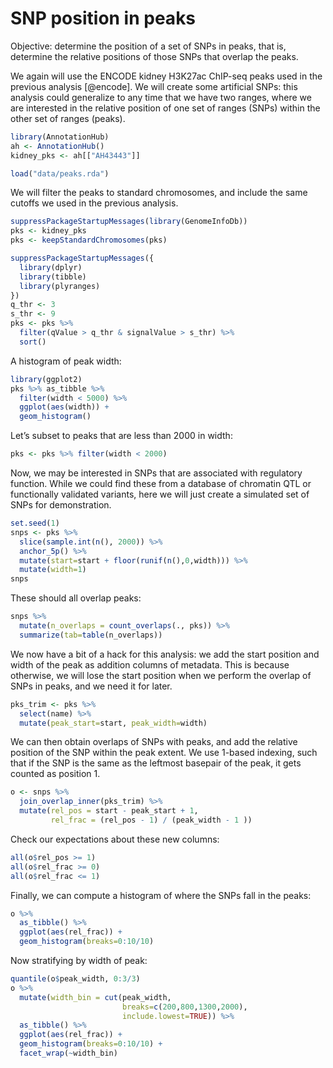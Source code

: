# SNP position in peaks

Objective: determine the position of a set of SNPs in peaks, that is, determine the relative positions of those SNPs that overlap the peaks.

We again will use the ENCODE kidney H3K27ac ChIP-seq peaks used in the previous analysis [@encode]. We will create some artificial SNPs: this analysis could generalize to any time that we have two ranges, where we are interested in the relative position of one set of ranges (SNPs) within the other set of ranges (peaks).

```r
library(AnnotationHub)
ah <- AnnotationHub()
kidney_pks <- ah[["AH43443"]]
```

```r
load("data/peaks.rda")
```

We will filter the peaks to standard chromosomes, and include the same cutoffs we used in the previous analysis.

```r
suppressPackageStartupMessages(library(GenomeInfoDb))
pks <- kidney_pks
pks <- keepStandardChromosomes(pks)
```

```r
suppressPackageStartupMessages({
  library(dplyr)
  library(tibble)
  library(plyranges)
})
q_thr <- 3
s_thr <- 9
pks <- pks %>% 
  filter(qValue > q_thr & signalValue > s_thr) %>%
  sort()
```

A histogram of peak width:

```r
library(ggplot2)
pks %>% as_tibble %>%
  filter(width < 5000) %>%
  ggplot(aes(width)) + 
  geom_histogram()
```

Let's subset to peaks that are less than 2000 in width:

```r
pks <- pks %>% filter(width < 2000)
```

Now, we may be interested in SNPs that are associated with regulatory function. While we could find these from a database of chromatin QTL or functionally validated variants, here we will just create a simulated set of SNPs for demonstration.

```r
set.seed(1)
snps <- pks %>% 
  slice(sample.int(n(), 2000)) %>%
  anchor_5p() %>%
  mutate(start=start + floor(runif(n(),0,width))) %>%
  mutate(width=1)
snps
```

These should all overlap peaks:

```r
snps %>% 
  mutate(n_overlaps = count_overlaps(., pks)) %>%
  summarize(tab=table(n_overlaps))
```

We now have a bit of a hack for this analysis: we add the start position and width of the peak as addition columns of metadata. This is because otherwise, we will lose the start position when we perform the overlap of SNPs in peaks, and we need it for later.

```r
pks_trim <- pks %>% 
  select(name) %>%
  mutate(peak_start=start, peak_width=width)
```

We can then obtain overlaps of SNPs with peaks, and add the relative position of the SNP within the peak extent. We use 1-based indexing, such that if the SNP is the same as the leftmost basepair of the peak, it gets counted as position 1.

```r
o <- snps %>% 
  join_overlap_inner(pks_trim) %>%
  mutate(rel_pos = start - peak_start + 1,
         rel_frac = (rel_pos - 1) / (peak_width - 1 ))
```

Check our expectations about these new columns:

```r
all(o$rel_pos >= 1)
all(o$rel_frac >= 0)
all(o$rel_frac <= 1)
```

Finally, we can compute a histogram of where the SNPs fall in the peaks:

```r
o %>% 
  as_tibble() %>%
  ggplot(aes(rel_frac)) + 
  geom_histogram(breaks=0:10/10)
```

Now stratifying by width of peak:

```r
quantile(o$peak_width, 0:3/3)
o %>%
  mutate(width_bin = cut(peak_width,
                         breaks=c(200,800,1300,2000),
                         include.lowest=TRUE)) %>%
  as_tibble() %>%
  ggplot(aes(rel_frac)) + 
  geom_histogram(breaks=0:10/10) + 
  facet_wrap(~width_bin)
```
